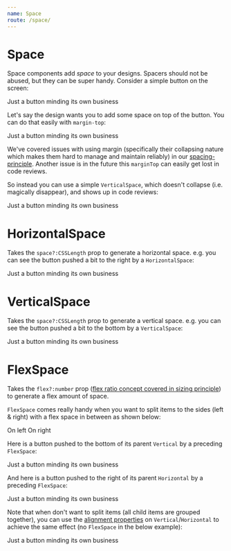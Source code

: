 ```yaml
---
name: Space
route: /space/
---
```



# Space

Space components add *space* to your designs. Spacers should not be abused, but they can be super handy. Consider a simple button on the screen: 

<Playground>
  <demos.Button>
    Just a button minding its own business
  </demos.Button>
</Playground>  

Let's say the design wants you to add some space on top of the button. You can do that easily with `margin-top`: 

<Playground>
  <demos.Button style={{marginTop: '25px'}}>
    Just a button minding its own business
  </demos.Button>
</Playground>  

We've covered issues with using margin (specifically their collapsing nature which makes them hard to manage and maintain reliably) in our [spacing-principle][principle-spacing]. Another issue is in the future this `marginTop` can easily get lost in code reviews. 

So instead you can use a simple `VerticalSpace`, which doesn't collapse (i.e. magically disappear), and shows up in code reviews: 

<Playground>
  <VerticalSpace space={25}/>
  <demos.Button>
    Just a button minding its own business
  </demos.Button>
</Playground>  

# HorizontalSpace
Takes the `space?:CSSLength` prop to generate a horizontal space. e.g. you can see the button pushed a bit to the right by a `HorizontalSpace`: 

<Playground>
  <HorizontalSpace space={25}/>
  <demos.Button>
    Just a button minding its own business
  </demos.Button>
</Playground>  

# VerticalSpace
Takes the `space?:CSSLength` prop to generate a vertical space. e.g. you can see the button pushed a bit to the bottom by a `VerticalSpace`: 

<Playground>
  <VerticalSpace space={25}/>
  <demos.Button>
    Just a button minding its own business
  </demos.Button>
</Playground>  

# FlexSpace 
Takes the `flex?:number` prop ([flex ratio concept covered in sizing principle][principle-sizing]) to generate a flex amount of space.

`FlexSpace` comes really handy when you want to split items to the sides (left & right) with a flex space in between as shown below:

<Playground>
  <Horizontal>
    <demos.Button>
      On left
    </demos.Button>
    <FlexSpace/>
    <demos.Button>
      On right
    </demos.Button>
  </Horizontal>
</Playground>

Here is a button pushed to the bottom of its parent `Vertical` by a preceding `FlexSpace`: 

<Playground>
  <Vertical height={100}>
    <FlexSpace/>
    <demos.Button>
      Just a button minding its own business
    </demos.Button>
  </Vertical>
</Playground>  

And here is a button pushed to the right of its parent `Horizontal` by a preceding `FlexSpace`: 

<Playground>
  <Horizontal>
    <FlexSpace/>
    <demos.Button>
      Just a button minding its own business
    </demos.Button>
  </Horizontal>
</Playground>

Note that when don't want to split items (all child items are grouped together), you can use the [alignment properties][common-types] on `Vertical`/`Horizontal` to achieve the same effect (no `FlexSpace` in the below example):

<Playground>
  <Horizontal horizontalAlign='right'>
    <demos.Button>
      Just a button minding its own business
    </demos.Button>
  </Horizontal>
</Playground>

[common-types]:../common-types/
[principle-spacing]:../principle-spacing/
[principle-sizing]:../principle-sizing/
